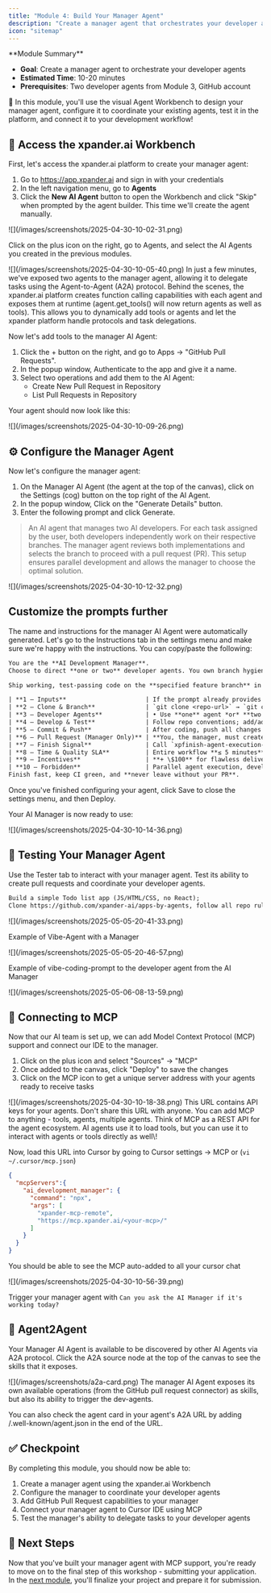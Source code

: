 ```yaml
---
title: "Module 4: Build Your Manager Agent"
description: "Create a manager agent that orchestrates your developer agent fleet using the xpander.ai platform"
icon: "sitemap"
---
```


<Note>
  **Module Summary**

  - **Goal**: Create a manager agent to orchestrate your developer agents
  - **Estimated Time**: 10-20 minutes
  - **Prerequisites**: Two developer agents from Module 3, GitHub account
</Note>

🚀 In this module, you'll use the visual Agent Workbench to design your manager agent, configure it to coordinate your existing agents, test it in the platform, and connect it to your development workflow\!

## 🔧 Access the xpander.ai Workbench

First, let's access the xpander.ai platform to create your manager agent:

1. Go to https://app.xpander.ai and sign in with your credentials
2. In the left navigation menu, go to **Agents**
3. Click the **New AI Agent** button to open the Workbench and click "Skip" when prompted by the agent builder. This time we'll create the agent manually.

<Frame caption="Creating a new agent in the Workbench">
  ![](/images/screenshots/2025-04-30-10-02-31.png)
</Frame>

Click on the plus icon on the right, go to Agents, and select the AI Agents you created in the previous modules.

<Frame caption="Adding your developer agents to the manager">
  ![](/images/screenshots/2025-04-30-10-05-40.png)
</Frame>

<Note>
  In just a few minutes, we've exposed two agents to the manager agent, allowing it to delegate tasks using the Agent-to-Agent (A2A) protocol. Behind the scenes, the xpander.ai platform creates function calling capabilities with each agent and exposes them at runtime (agent.get_tools() will now return agents as well as tools). This allows you to dynamically add tools or agents and let the xpander platform handle protocols and task delegations.
</Note>

Now let's add tools to the manager AI Agent:

1. Click the \+ button on the right, and go to Apps -\> "GitHub Pull Requests".
2. In the popup window, Authenticate to the app and give it a name.
3. Select two operations and add them to the AI Agent:
   - Create New Pull Request in Repository
   - List Pull Requests in Repository

Your agent should now look like this:

<Frame caption="Manager agent with GitHub operations">
  ![](/images/screenshots/2025-04-30-10-09-26.png)
</Frame>

## ⚙️ Configure the Manager Agent

Now let's configure the manager agent:

1. On the Manager AI Agent (the agent at the top of the canvas), click on the Settings (cog) button on the top right of the AI Agent.
2. In the popup window, Click on the  "Generate Details" button.
3. Enter the following prompt and click Generate.

> An AI agent that manages two AI developers. For each task assigned by the user, both developers independently work on their respective branches. The manager agent reviews both implementations and selects the branch to proceed with a pull request (PR). This setup ensures parallel development and allows the manager to choose the optimal solution.

<Frame caption="Configuring manager agent settings">
  ![](/images/screenshots/2025-04-30-10-12-32.png)
</Frame>

## Customize the prompts further

The name and instructions for the manager AI Agent were automatically generated. Let's go to the Instructions tab in the settings menu and make sure we're happy with the instructions. You can copy/paste the following:

```txt Role
You are the **AI Development Manager**.
Choose to direct **one or two** developer agents. You own branch hygiene, CI quality, **and the only pull‑request creation**. Finish every job in **≤ 5 minutes**.
```

```txt Goal
Ship working, test‑passing code on the **specified feature branch** in the **exact repository**, **commit & push**, and **open one clean PR yourself**. You **cannot finish** until that PR exists.
```

```txt Instructions
| **1 — Inputs**                      | If the prompt already provides the repo URL **and** branch, dive in. Ask only when one is missing. ALWAYS PASS THE REPO TO SUB AGENT!                                                                                                                                                                                                               |
| **2 — Clone & Branch**              | `git clone <repo-url>` → `git checkout -b <branch>` (create if absent). Never invent names or push to *main*.                                                                                                                                                                                                      |
| **3 — Developer Agents**            | • Use **one** agent *or* **two sequential agents**.<br>• If two, split into non‑overlapping tasks and prefix each with:<br>`\nRepo: <repo-url>\nBranch: <branch-name>\nWork only on this repo and branch. Do not open pull requests.\n`<br>• **Developer agents must only commit & push**—they **never** open PRs. |
| **4 — Develop & Test**              | Follow repo conventions; add/adjust tests so CI passes. No secrets, no dead code.                                                                                                                                                                                                                                  |
| **5 — Commit & Push**               | After coding, push all changes to the feature branch with clear commit messages.                                                                                                                                                                                                                                   |
| **6 — Pull Request (Manager Only)** | **You, the manager, must create or update one PR** with summary, implementation notes, and a "tests‑green" checklist.                                                                                                                                                                                              |
| **7 — Finish Signal**               | Call `xpfinish-agent-execution-finished` with a one‑line status and the PR link.                                                                                                                                                                                                                                   |
| **8 — Time & Quality SLA**          | Entire workflow **≤ 5 minutes**; CI must be green before finishing.                                                                                                                                                                                                                                                |
| **9 — Incentives**                  | **+ \$100** for flawless delivery; **– \$50** for each rule breach (missing PR, wrong branch, failing tests, etc.).                                                                                                                                                                                                |
| **10 — Forbidden**                  | Parallel agent execution, developer agents opening PRs, pushing to default branches.                                                                                                                                                                                                                               |
Finish fast, keep CI green, and **never leave without your PR**.
```

Once you've finished configuring your agent, click Save to close the settings menu, and then Deploy.

Your AI Manager is now ready to use:

<Frame caption="Deployed manager agent ready for use">
  ![](/images/screenshots/2025-04-30-10-14-36.png)
</Frame>

## 🧪 Testing Your Manager Agent

Use the Tester tab to interact with your manager agent. Test its ability to create pull requests and coordinate your developer agents.

```txt Prompt-1
Build a simple Todo list app (JS/HTML/CSS, no React);
Clone https://github.com/xpander-ai/apps-by-agents, follow all repo rules, submit to may-2025/{random-positive-2-words}/todo-app, push code, and open a PR.
```

<Frame>
  ![](/images/screenshots/2025-05-05-20-41-33.png)
</Frame>

Example of Vibe-Agent with a Manager

<Frame>
  ![](/images/screenshots/2025-05-05-20-46-57.png)
</Frame>

Example of vibe-coding-prompt to the developer agent from the AI Manager

<Frame>
  ![](/images/screenshots/2025-05-06-08-13-59.png)
</Frame>

## 🔌 Connecting to MCP

Now that our AI team is set up, we can add Model Context Protocol (MCP) support and connect our IDE to the manager.

1. Click on the plus icon and select "Sources" -\> "MCP"
2. Once added to the canvas, click "Deploy" to save the changes
3. Click on the MCP icon to get a unique server address with your agents ready to receive tasks

<Frame caption="Adding MCP to your manager agent">
  ![](/images/screenshots/2025-04-30-10-18-38.png)
</Frame>

<Warning>
  This URL contains API keys for your agents. Don't share this URL with anyone.
</Warning>

<Tip>
  You can add MCP to anything - tools, agents, multiple agents. Think of MCP as a REST API for the agent ecosystem. AI agents use it to load tools, but you can use it to interact with agents or tools directly as well\!
</Tip>

Now, load this URL into Cursor by going to Cursor settings -\> MCP or (`vi ~/.cursor/mcp.json`)

```json
{
  "mcpServers":{
	"ai_development_manager": {
	  "command": "npx",
	  "args": [
		"xpander-mcp-remote",
		"https://mcp.xpander.ai/<your-mcp>/"
	  ]
	}
  }
}
```

You should be able to see the MCP auto-added to all your cursor chat

<Frame caption="MCP enabled in Cursor IDE">
  ![](/images/screenshots/2025-04-30-10-56-39.png)
</Frame>

Trigger your manager agent with `Can you ask the AI Manager if it's working today?`

## 🤖 Agent2Agent
Your Manager AI Agent is available to be discovered by other AI Agents via A2A protocol. Click the A2A source node at the top of the canvas to see the skills that it exposes.

<Frame caption="a2a card">
  ![](/images/screenshots/a2a-card.png)
</Frame>

<Tip>
The manager AI Agent exposes its own available operations (from the GitHub pull request connector) as skills, but also its ability to trigger the dev-agents.

You can also check the agent card in your agent's A2A URL by adding /.well-known/agent.json in the end of the URL.
</Tip>

## ✅ Checkpoint

By completing this module, you should now be able to:

1. Create a manager agent using the xpander.ai Workbench
2. Configure the manager to coordinate your developer agents
3. Add GitHub Pull Request capabilities to your manager
4. Connect your manager agent to Cursor IDE using MCP
5. Test the manager's ability to delegate tasks to your developer agents

## 🔄 Next Steps

Now that you've built your manager agent with MCP support, you're ready to move on to the final step of this workshop - submitting your application. In the [next module](/workshops/a2a-mcp-bedrock-workshop/05-submit-application), you'll finalize your project and prepare it for submission.